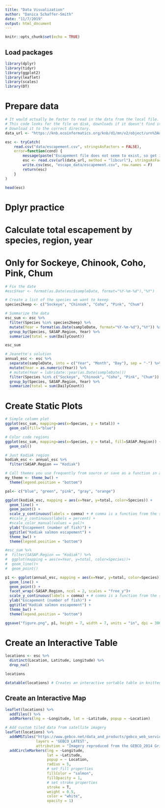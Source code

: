 ```yaml
---
title: "Data Visualization"
author: "Danica Schaffer-Smith"
date: "11/7/2019"
output: html_document
---
```


```r
knitr::opts_chunk$set(echo = TRUE)
```

## Load packages

```r
library(dplyr)
library(tidyr)
library(ggplot2)
library(leaflet)
library(scales)
library(DT)
```

# Prepare data

```r
# It would actually be faster to read in the data from the local file.
# This code looks for the file on disk, downloads if it doesn't find it.
# Download it to the correct directory. 
data_url <- "https://knb.ecoinformatics.org/knb/d1/mn/v2/object/urn%3Auuid%3Af119a05b-bbe7-4aea-93c6-85434dcb1c5e"

esc <- tryCatch(
    read.csv("data/escapement.csv", stringsAsFactors = FALSE),
    error=function(cond) {
        message(paste("Escapement file does not seem to exist, so get it from the KNB."))
        esc <- read.csv(url(data_url, method = "libcurl"), stringsAsFactors = FALSE)
        write.csv(esc, "escape_data/escapement.csv", row.names = F)
        return(esc)
    }
)

head(esc)
```


# Dplyr practice
# Calculate total escapement by species, region, year
# Only for Sockeye, Chinook, Coho, Pink, Chum

```r
# Fix the date
#esc$Year <- format(as.Date(esc$sampleDate, format="%Y-%m-%d"),"%Y")

# Create a list of the species we want to keeep
species2keep <- c("Sockeye", "Chinook", "Coho", "Pink", "Chum")

# Summarize the data
esc_sum <- esc %>%
  filter(Species %in% species2keep) %>% 
  mutate(Year = format(as.Date(sampleDate, format="%Y-%m-%d"),"%Y")) %>%
  group_by(Species, SASAP.Region, Year) %>% 
  summarize(total = sum(DailyCount))

esc_sum

# Jeanette's solution
annual_esc <- esc %>% 
  separate(sampleDate, into = c("Year", "Month", "Day"), sep = "-") %>% 
  mutate(Year = as.numeric(Year)) %>% 
  # mutate(Year = lubridate::year(as.Date(sampleDate)))
  filter(Species %in% c("Sockeye", "Chinook", "Coho", "Pink", "Chum")) %>% 
  group_by(Species, SASAP.Region, Year) %>% 
  summarize(total = sum(DailyCount))
```


# Create Static Plots

```r
# Simple column plot
ggplot(esc_sum, mapping=aes(x=Species, y = total)) +
  geom_col(fill="blue")
```

```r
# Color code regions
ggplot(esc_sum, mapping=aes(x=Species, y = total, fill=SASAP.Region)) +
  geom_col()
```

```r
# Just Kodiak region
kodiak_esc <- annual_esc %>%
  filter(SASAP.Region == "Kodiak")

# Call themes you use frequently from source or save as a function in a package
my_theme <- theme_bw() + 
  theme(legend.position = "bottom")

pal<- c("blue", "green", "pink", "gray", "orange")

ggplot(kodiak_esc, mapping = aes(x=Year, y=total, color=Species)) +
  geom_line() +
  geom_point() +
  scale_y_continuous(labels = comma) + # comma is a function from the scales pkg
  #scale_y_continuous(labels = percent) + 
  #scale_color_manual(values = pal)+
  ylab("Escapement (number of fish)") +
  ggtitle("Kodiak salmon escapement") +
  theme_bw() +
  theme(legend.position = "bottom")

#esc_sum %>% 
#  filter(SASAP.Region == "Kodiak") %>% 
#  ggplot(mapping = aes(x=Year, y=total, color=Species))+
#  geom_line()+
#  geom_point()
```

```r
p1 <- ggplot(annual_esc, mapping = aes(x=Year, y=total, color=Species)) +
  geom_line() +
  geom_point() +
  facet_wrap(~SASAP.Region, ncol = 2, scales = "free_y")+
  scale_y_continuous(labels = comma) + # comma is a function from the scales pkg
  ylab("Escapement (number of fish)") +
  ggtitle("Kodiak salmon escapement") +
  theme_bw() +
  theme(legend.position = "bottom")

ggsave("figure.png", p1, height = 7, width = 7, units = "in", dpi = 300) # Prints the last plot you created. allows you to change height and width on disk. 
```

# Create an Interactive Table

```r
locations <- esc %>% 
  distinct(Location, Latitude, Longitude) %>% 
  drop_na()

locations
```

```r
datatable(locations) # Creates an interactive sortable table in knitted doc!!!
```

## Create an Interactive Map

```r
leaflet(locations) %>% 
  addTiles() %>% 
  addMarkers(lng = ~Longitude, lat = ~Latitude, popup = ~Location)
```

```r
# Add custom tiled data from satellite imagery
leaflet(locations) %>% 
  addWMSTiles("https://www.gebco.net/data_and_products/gebco_web_services/web_map_service/mapserv?",
              layers = 'GEBCO_LATEST',
              attribution = "Imagery reproduced from the GEBCO_2014 Grid, version 20150318, www.gebco.net") %>%
  addCircleMarkers(lng = ~Longitude,
                   lat = ~Latitude,
                   popup = ~ Location,
                   radius = 5,
                   # set fill properties
                   fillColor = "salmon",
                   fillOpacity = 1,
                   # set stroke properties
                   stroke = T,
                   weight = 0.5,
                   color = "white",
                   opacity = 1)
```

